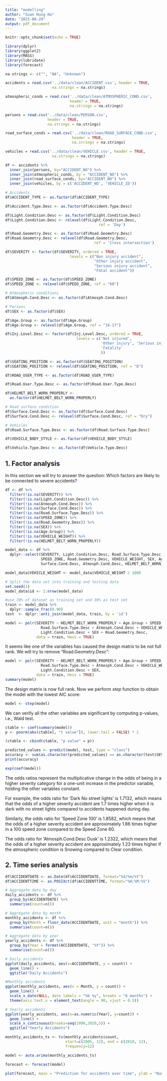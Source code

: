 ```yaml
---
title: "modelling"
author: "Xuan Hung Ho"
date: "2023-08-29"
output: pdf_document
---
```


```r
knitr::opts_chunk$set(echo = TRUE)

library(dplyr)
library(ggplot2)
library(MASS)
library(lubridate)
library(forecast)
```


```r
na.strings <- c("", "NA", "Unknown")

accidents = read.csv('../data/clean/ACCIDENT.csv', header = TRUE, 
                     na.strings = na.strings)

atmospheric_conds = read.csv('../data/clean/ATMOSPHERIC_COND.csv', 
                             header = TRUE, 
                             na.strings = na.strings)

persons = read.csv('../data/clean/PERSON.csv', 
                   header = TRUE,
                   na.strings = na.strings)

road_surface_conds = read.csv('../data/clean/ROAD_SURFACE_COND.csv', 
                              header = TRUE, 
                              na.strings = na.strings)

vehicles = read.csv('../data/clean/VEHICLE.csv', header = TRUE, 
                     na.strings = na.strings)
```

```r
df <- accidents %>% 
  inner_join(persons, by="ACCIDENT_NO") %>%
  inner_join(atmospheric_conds, by = "ACCIDENT_NO") %>%
  inner_join(road_surface_conds, by="ACCIDENT_NO") %>%
  inner_join(vehicles, by = c('ACCIDENT_NO', 'VEHICLE_ID'))


```

```r
# Accidents
df$ACCIDENT_TYPE <- as.factor(df$ACCIDENT_TYPE)

df$Accident.Type.Desc <- as.factor(df$Accident.Type.Desc)

df$Light.Condition.Desc <- as.factor(df$Light.Condition.Desc)
df$Light.Condition.Desc <- relevel(df$Light.Condition.Desc,
                                          ref = 'Day')

df$Road.Geometry.Desc <- as.factor(df$Road.Geometry.Desc)
df$Road.Geometry.Desc <- relevel(df$Road.Geometry.Desc, 
                                        ref = 'Cross intersection')

df$SEVERITY <- factor(df$SEVERITY, ordered = TRUE, 
                             levels = c("Non injury accident", 
                                        "Other injury accident", 
                                        "Serious injury accident", 
                                        "Fatal accident"))

df$SPEED_ZONE <- as.factor(df$SPEED_ZONE)
df$SPEED_ZONE <- relevel(df$SPEED_ZONE, ref = "60")

# Atmospheric conditions
df$Atmosph.Cond.Desc <- as.factor(df$Atmosph.Cond.Desc)

# Persons
df$SEX <- as.factor(df$SEX)

df$Age.Group <- as.factor(df$Age.Group)
df$Age.Group <- relevel(df$Age.Group, ref = "16-17")

df$Inj.Level.Desc <- factor(df$Inj.Level.Desc, ordered = TRUE, 
                                levels = c('Not injured', 
                                           'Other injury', 'Serious injury', 
                                           'Fatality'
                                           ))

df$SEATING_POSITION <- as.factor(df$SEATING_POSITION)
df$SEATING_POSITION <- relevel(df$SEATING_POSITION, ref = "D")

df$ROAD_USER_TYPE <- as.factor(df$ROAD_USER_TYPE)

df$Road.User.Type.Desc <- as.factor(df$Road.User.Type.Desc)

df$HELMET_BELT_WORN_PROPERLY <-
  as.factor(df$HELMET_BELT_WORN_PROPERLY)

# Road surface condition
df$Surface.Cond.Desc <- as.factor(df$Surface.Cond.Desc)
df$Surface.Cond.Desc <- relevel(df$Surface.Cond.Desc, ref = "Dry")

# Vehicles
df$Road.Surface.Type.Desc <- as.factor(df$Road.Surface.Type.Desc)

df$VEHICLE_BODY_STYLE <- as.factor(df$VEHICLE_BODY_STYLE)

df$Vehicle.Type.Desc <- as.factor(df$Vehicle.Type.Desc)
```
## 1. Factor analysis

In this section we will try to answer the question: Which factors are likely to be connected to severe accidents?

```r
df <- df %>%
  filter(!is.na(SEVERITY)) %>%
  filter(!is.na(Light.Condition.Desc)) %>%
  filter(!is.na(Atmosph.Cond.Desc)) %>%
  filter(!is.na(Surface.Cond.Desc)) %>%
  filter(!is.na(Road.Surface.Type.Desc)) %>%
  filter(!is.na(SPEED_ZONE)) %>%
  filter(!is.na(Road.Geometry.Desc)) %>%
  filter(!is.na(SEX)) %>%
  filter(!is.na(Age.Group)) %>%
  filter(!is.na(VEHICLE_WEIGHT)) %>%
  filter(!is.na(HELMET_BELT_WORN_PROPERLY))

model_data <- df %>%
  dplyr::select(SEVERITY, Light.Condition.Desc, Road.Surface.Type.Desc, 
                SPEED_ZONE, Road.Geometry.Desc, VEHICLE_WEIGHT, SEX, Age.Group,
                Surface.Cond.Desc, Atmosph.Cond.Desc, HELMET_BELT_WORN_PROPERLY) 

model_data$VEHICLE_WEIGHT <- model_data$VEHICLE_WEIGHT / 1000

# Split the data set into training and testing data
set.seed(1)
model_data$id <- 1:nrow(model_data)

#use 70% of dataset as training set and 30% as test set 
train <- model_data %>% 
  dplyr::sample_frac(0.90)
test  <- dplyr::anti_join(model_data, train, by = 'id')
```


```r
model <- polr(SEVERITY ~ HELMET_BELT_WORN_PROPERLY + Age.Group + SPEED_ZONE +
                Road.Surface.Type.Desc + Atmosph.Cond.Desc + VEHICLE_WEIGHT +
                Light.Condition.Desc + SEX + Road.Geometry.Desc,
              data = train, Hess = TRUE)
```
It seems like one of the variables has caused the design matrix to be not full rank. We will try to remove "Road.Geometry.Desc":

```r
model <- polr(SEVERITY ~ HELMET_BELT_WORN_PROPERLY + Age.Group + SPEED_ZONE +
                Road.Surface.Type.Desc + Atmosph.Cond.Desc + VEHICLE_WEIGHT +
                Light.Condition.Desc + SEX,
              data = train, Hess = TRUE)
summary(model)
```
The design matrix is now full rank. Now we perform _step_ function to obtain the model with the lowest AIC score:

```r
model <- step(model)
```
We can verify all the other variables are significant by computing p-values, i.e., Wald test.

```r
ctable <- coef(summary(model))
p <- pnorm(abs(ctable[, "t value"]), lower.tail = FALSE) * 2

(ctable <- cbind(ctable, "p value" = p))
```
```r
predicted_values <- predict(model, test, type = "class")
accuracy <- sum(as.character(predicted_values) == as.character(test$SEVERITY)) / nrow(test)
print(accuracy)
```

```r
exp(coef(model))
```
The odds ratios represent the multiplicative change in the odds of being in a higher severity category for a one-unit increase in the predictor variable, holding the other variables constant.

For example, the odds ratio for 'Dark No street lights ' is 1.7132, which means that the odds of a higher severity accident are 1.7 times higher when it is dark with no street lights compared to accidents happened during day.

Similarly, the odds ratio for 'Speed Zone 100' is 1.8582, which means that the odds of a higher severity accident are approximately 1.86 times higher in a 100 speed zone compared to the Speed Zone 60.

The odds ratio for 'Atmosph.Cond.Desc Dusk' is 1.2322, which means that the odds of a higher severity accident are approximately 1.23 times higher if the atmospheric condition is Snowing compared to Clear condition.

## 2. Time series analysis

```r
df$ACCIDENTDATE <- as.Date(df$ACCIDENTDATE, format="%d/%m/%Y")
df$ACCIDENTTIME <- as.POSIXct(df$ACCIDENTTIME, format="%H:%M:%S")

# Aggregate data by day
daily_accidents <- df %>%
  group_by(ACCIDENTDATE) %>%
  summarise(count=n())

# Aggregate data by month
monthly_accidents <- df %>%
  group_by(Month = floor_date(ACCIDENTDATE, unit = "month")) %>%
  summarise(count=n())

# Aggregate data by year
yearly_accidents <- df %>%
  group_by(Year = format(ACCIDENTDATE, "%Y")) %>%
  summarise(count=n())

# Daily accidents
ggplot(daily_accidents, aes(x=ACCIDENTDATE, y = count)) +
  geom_line() +
  ggtitle("Daily Accidents")

#Monthly accidents
ggplot(monthly_accidents, aes(x = Month, y = count)) + 
  geom_line() +
  scale_x_date(NULL, date_labels = "%b %y", breaks = "6 months") +
  theme(axis.text.x = element_text(angle = 90, vjust = 0.5))

# Yearly accidents
ggplot(yearly_accidents, aes(x=as.numeric(Year), y=count)) +
  geom_line() +
  scale_x_continuous(breaks=seq(1990,2020,5)) +
  ggtitle("Yearly Accidents")

```

```r
monthly_accidents_ts <- ts(monthly_accidents$count, 
                           start=c(2005, 12), end = c(2018, 12),
                           frequency=12)

model <- auto.arima(monthly_accidents_ts)

forecast <- forecast(model)

plot(forecast, main = "Prediction for accidents over time", ylab = "Number of cases")
```

